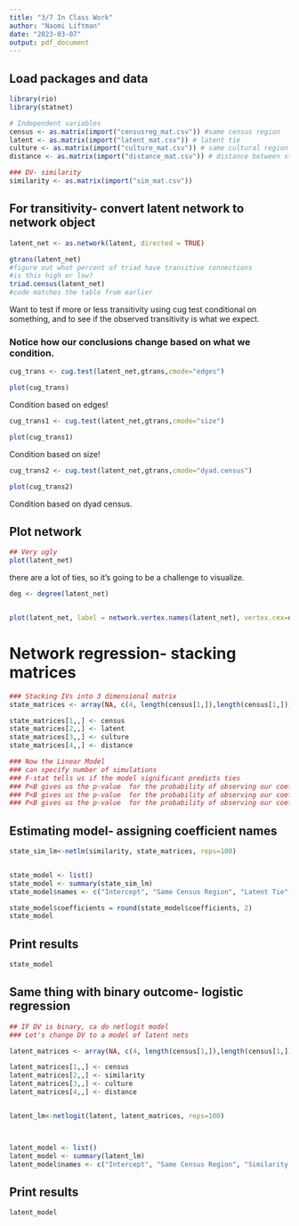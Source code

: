 ```yaml
---
title: "3/7 In Class Work"
author: "Naomi Liftman"
date: "2023-03-07"
output: pdf_document
---
```

## Load packages and data

```r
library(rio)
library(statnet)
```


```r

# Independent variables
census <- as.matrix(import("censusreg_mat.csv")) #same census region
latent <- as.matrix(import("latent_mat.csv")) # latent tie
culture <- as.matrix(import("culture_mat.csv")) # same cultural region
distance <- as.matrix(import("distance_mat.csv")) # distance between state capitols- standardized

### DV- similarity
similarity <- as.matrix(import("sim_mat.csv"))
```


## For transitivity- convert latent network to network object
```r
latent_net <- as.network(latent, directed = TRUE)
```

```r
gtrans(latent_net)
#figure out what percent of triad have transitive connections
#is this high or low?
triad.census(latent_net)
#code matches the table from earlier
```

Want to test if more or less transitivity using cug test conditional on something, and to see if the observed transitivity is what we expect.

### Notice how our conclusions change based on what we condition.

```r
cug_trans <- cug.test(latent_net,gtrans,cmode="edges")

plot(cug_trans)

```

Condition based on edges!

```r
cug_trans1 <- cug.test(latent_net,gtrans,cmode="size")

plot(cug_trans1)

```

Condition based on size!

```r
cug_trans2 <- cug.test(latent_net,gtrans,cmode="dyad.census")

plot(cug_trans2)

```

Condition based on dyad census.

## Plot network

```r
## Very ugly
plot(latent_net)
```

there are a lot of ties, so it's going to be a challenge to visualize. 
```r
deg <- degree(latent_net)


plot(latent_net, label = network.vertex.names(latent_net), vertex.cex=deg/10)
```

# Network regression- stacking matrices

```r
### Stacking IVs into 3 dimensional matrix
state_matrices <- array(NA, c(4, length(census[1,]),length(census[1,]))) 

state_matrices[1,,] <- census
state_matrices[2,,] <- latent
state_matrices[3,,] <- culture
state_matrices[4,,] <- distance

### Now the Linear Model
### can specify number of simulations
### F-stat tells us if the model significant predicts ties
### P<B gives us the p-value  for the probability of observing our coefficient if the true population parameter is not-negative
### P<B gives us the p-value  for the probability of observing our coefficient if the true population parameter is not-positive
### P<B gives us the p-value  for the probability of observing our coefficient if the true population parameter is not zero


```

## Estimating model- assigning coefficient names

```r
state_sim_lm<-netlm(similarity, state_matrices, reps=100)


state_model <- list()
state_model <- summary(state_sim_lm)
state_model$names <- c("Intercept", "Same Census Region", "Latent Tie", "Shared Culture", "Distance")

state_model$coefficients = round(state_model$coefficients, 2)
state_model
```

## Print results

```r
state_model
```


## Same thing with binary outcome- logistic regression

```r
## IF DV is binary, ca do netlogit model
### Let's change DV to a model of latent nets

latent_matrices <- array(NA, c(4, length(census[1,]),length(census[1,]))) 

latent_matrices[1,,] <- census
latent_matrices[2,,] <- similarity
latent_matrices[3,,] <- culture
latent_matrices[4,,] <- distance


latent_lm<-netlogit(latent, latent_matrices, reps=100)



latent_model <- list()
latent_model <- summary(latent_lm)
latent_model$names <- c("Intercept", "Same Census Region", "Similarity Score", "Shared Culture", "Distance")

```


## Print results

```r
latent_model
```

